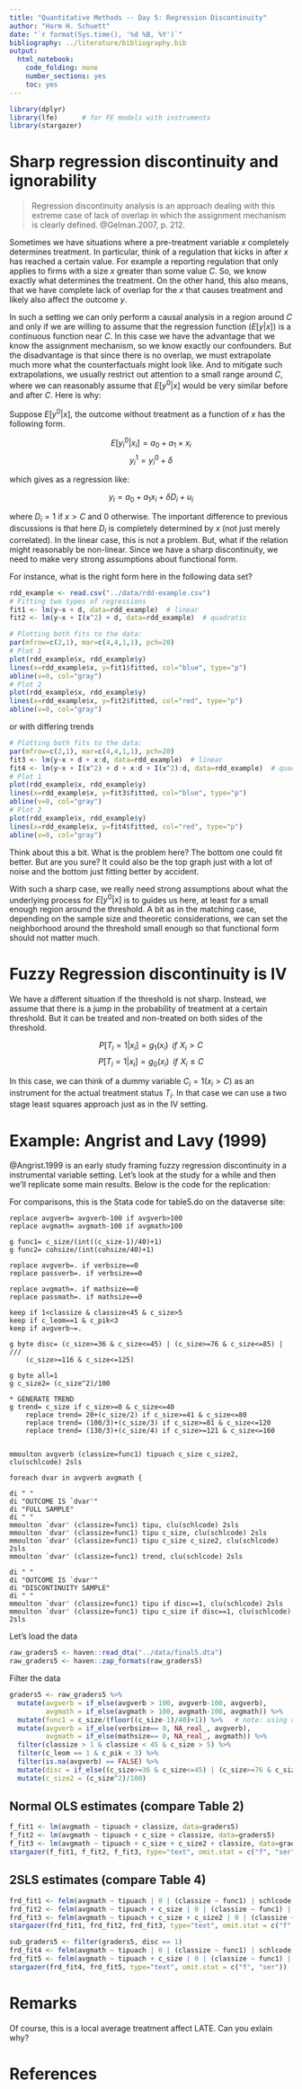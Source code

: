 ```yaml
---
title: "Quantitative Methods -- Day 5: Regression Discontinuity"
author: "Harm H. Schuett"
date: "`r format(Sys.time(), '%d %B, %Y')`"
bibliography: ../literature/bibliography.bib
output: 
  html_notebook: 
    code_folding: none
    number_sections: yes
    toc: yes
---
```


```r
library(dplyr)
library(lfe)      # for FE models with instruments
library(stargazer)
```

# Sharp regression discontinuity and ignorability

> Regression discontinuity analysis is an approach dealing with this extreme case of lack of overlap in which the assignment mechanism is clearly defined. @Gelman.2007, p. 212.

Sometimes we have situations where a pre-treatment variable $x$ completely determines treatment. In particular, think of a regulation that kicks in after $x$ has reached a certain value. For example a reporting regulation that only applies to firms with a size $x$ greater than some value $C$. So, we know exactly what determines the treatment. On the other hand, this also means, that we have complete lack of overlap for the $x$ that causes treatment and likely also affect the outcome $y$.

In such a setting we can only perform a causal analysis in a region around $C$ and only if we are willing to assume that the regression function ($E[y|x]$) is a continuous function near $C$. In this case we have the advantage that we know the assignment mechanism, so we know exactly our confounders. But the disadvantage is that since there is no overlap, we must extrapolate much more what the counterfactuals might look like. And to mitigate such extrapolations, we usually restrict out attention to a small range around $C$, where we can reasonably assume that $E[y^0|x]$ would be very similar before and after $C$. Here is why:

Suppose $E[y^0|x]$, the outcome without treatment as a function of $x$ has the following form.

$$E[y^0_i|x_i] = a_0 + a_1\times x_i$$
$$y^1_i = y^0_i + \delta$$

which gives as a regression like:

$$y_i = a_0 + a_1 x_i + \delta D_i + u_i$$

where $D_i = 1$ if $x > C$ and $0$ otherwise. The important difference to previous discussions is that here $D_i$ is completely determined by $x$ (not just merely correlated). In the linear case, this is not a problem. But, what if the relation might reasonably be non-linear. Since we have a sharp discontinuity, we need to make very strong assumptions about functional form.

For instance, what is the right form here in the following data set?

```r
rdd_example <- read.csv("../data/rdd-example.csv")
# Fitting two types of regressions
fit1 <- lm(y~x + d, data=rdd_example)  # linear
fit2 <- lm(y~x + I(x^2) + d, data=rdd_example)  # quadratic

# Plotting both fits to the data:
par(mfrow=c(2,1), mar=c(4,4,1,1), pch=20)
# Plot 1
plot(rdd_example$x, rdd_example$y)
lines(x=rdd_example$x, y=fit1$fitted, col="blue", type="p")
abline(v=0, col="gray")
# Plot 2
plot(rdd_example$x, rdd_example$y)
lines(x=rdd_example$x, y=fit2$fitted, col="red", type="p")
abline(v=0, col="gray")
```

or with differing trends

```r
# Plotting both fits to the data:
par(mfrow=c(2,1), mar=c(4,4,1,1), pch=20)
fit3 <- lm(y~x + d + x:d, data=rdd_example)  # linear
fit4 <- lm(y~x + I(x^2) + d + x:d + I(x^2):d, data=rdd_example)  # quadratic
# Plot 1
plot(rdd_example$x, rdd_example$y)
lines(x=rdd_example$x, y=fit3$fitted, col="blue", type="p")
abline(v=0, col="gray")
# Plot 2
plot(rdd_example$x, rdd_example$y)
lines(x=rdd_example$x, y=fit4$fitted, col="red", type="p")
abline(v=0, col="gray")
```

Think about this a bit. What is the problem here? The bottom one could fit better. But are you sure? It could also be the top graph just with a lot of noise and the bottom just fitting better by accident.

With such a sharp case, we really need strong assumptions about what the underlying process for $E[y^0|x]$ is to guides us here, at least for a small enough region around the threshold. A bit as in the matching case, depending on the sample size and theoretic considerations, we can set the neighborhood around the threshold small enough so that functional form should not matter much.

# Fuzzy Regression discontinuity is IV

We have a different situation if the threshold is not sharp. Instead, we assume that there is a jump in the probability of treatment at a certain threshold. But it can be treated and non-treated on both sides of the threshold. 

$$P[T_i=1|x_i] = g_1(x_i) \,\,\, if \,\, X_i > C$$
$$P[T_i=1|x_i] = g_0(x_i) \,\,\, if \,\, X_i \leq C$$

In this case, we can think of a dummy variable $C_i = 1(x_i > C)$ as an instrument for the actual treatment status $T_i$. In that case we can use a two stage least squares approach just as in the IV setting.

# Example: Angrist and Lavy (1999)

@Angrist.1999 is an early study framing fuzzy regression discontinuity in a instrumental variable setting. Let's look at the study for a while and then we'll replicate some main results. Below is the code for the replication:

For comparisons, this is the Stata code for table5.do on the dataverse site:

    replace avgverb= avgverb-100 if avgverb>100
    replace avgmath= avgmath-100 if avgmath>100
    
    g func1= c_size/(int((c_size-1)/40)+1)
    g func2= cohsize/(int(cohsize/40)+1)
    
    replace avgverb=. if verbsize==0
    replace passverb=. if verbsize==0
    
    replace avgmath=. if mathsize==0
    replace passmath=. if mathsize==0
    
    keep if 1<classize & classize<45 & c_size>5
    keep if c_leom==1 & c_pik<3
    keep if avgverb~=.
    
    g byte disc= (c_size>=36 & c_size<=45) | (c_size>=76 & c_size<=85) | ///
    	(c_size>=116 & c_size<=125)
    
    g byte all=1
    g c_size2= (c_size^2)/100
    
    * GENERATE TREND
    g trend= c_size if c_size>=0 & c_size<=40
    	replace trend= 20+(c_size/2) if c_size>=41 & c_size<=80
    	replace trend= (100/3)+(c_size/3) if c_size>=81 & c_size<=120
    	replace trend= (130/3)+(c_size/4) if c_size>=121 & c_size<=160
    
    	
    mmoulton avgverb (classize=func1) tipuach c_size c_size2, clu(schlcode) 2sls
    
    foreach dvar in avgverb avgmath {
    
    di " "
    di "OUTCOME IS `dvar'"
    di "FULL SAMPLE"
    di " "
    mmoulton `dvar' (classize=func1) tipu, clu(schlcode) 2sls
    mmoulton `dvar' (classize=func1) tipu c_size, clu(schlcode) 2sls
    mmoulton `dvar' (classize=func1) tipu c_size c_size2, clu(schlcode) 2sls
    mmoulton `dvar' (classize=func1) trend, clu(schlcode) 2sls
    
    di " "
    di "OUTCOME IS `dvar'"
    di "DISCONTINUITY SAMPLE"
    di " "
    mmoulton `dvar' (classize=func1) tipu if disc==1, clu(schlcode) 2sls
    mmoulton `dvar' (classize=func1) tipu c_size if disc==1, clu(schlcode) 2sls

Let's load the data

```r
raw_graders5 <- haven::read_dta("../data/final5.dta")
raw_graders5 <- haven::zap_formats(raw_graders5)
```

Filter the data
```r
graders5 <- raw_graders5 %>% 
  mutate(avgverb = if_else(avgverb > 100, avgverb-100, avgverb),
         avgmath = if_else(avgmath > 100, avgmath-100, avgmath)) %>% 
  mutate(func1 = c_size/(floor((c_size-1)/40)+1)) %>%   # note: using round instead gives crazy results
  mutate(avgverb = if_else(verbsize== 0, NA_real_, avgverb),
         avgmath = if_else(mathsize== 0, NA_real_, avgmath)) %>% 
  filter(classize > 1 & classize < 45 & c_size > 5) %>% 
  filter(c_leom == 1 & c_pik < 3) %>% 
  filter(is.na(avgverb) == FALSE) %>% 
  mutate(disc = if_else((c_size>=36 & c_size<=45) | (c_size>=76 & c_size<=85) | (c_size>=116 & c_size<=125), 1, 0)) %>% 
  mutate(c_size2 = (c_size^2)/100)
```


## Normal OLS estimates (compare Table 2)

```r
f_fit1 <- lm(avgmath ~ tipuach + classize, data=graders5)
f_fit2 <- lm(avgmath ~ tipuach + c_size + classize, data=graders5)
f_fit3 <- lm(avgmath ~ tipuach + c_size + c_size2 + classize, data=graders5)
stargazer(f_fit1, f_fit2, f_fit3, type="text", omit.stat = c("f", "ser"))
```

## 2SLS estimates (compare Table 4)

```r
frd_fit1 <- felm(avgmath ~ tipuach | 0 | (classize ~ func1) | schlcode, data=graders5)
frd_fit2 <- felm(avgmath ~ tipuach + c_size | 0 | (classize ~ func1) | schlcode, data=graders5)
frd_fit3 <- felm(avgmath ~ tipuach + c_size + c_size2 | 0 | (classize ~ func1) | schlcode, data=graders5)
stargazer(frd_fit1, frd_fit2, frd_fit3, type="text", omit.stat = c("f", "ser"))
```



```r
sub_graders5 <- filter(graders5, disc == 1)
frd_fit4 <- felm(avgmath ~ tipuach | 0 | (classize ~ func1) | schlcode, data=sub_graders5)
frd_fit5 <- felm(avgmath ~ tipuach + c_size | 0 | (classize ~ func1) | schlcode, data=sub_graders5)
stargazer(frd_fit4, frd_fit5, type="text", omit.stat = c("f", "ser"))
```


# Remarks

Of course, this is a local average treatment affect LATE. Can you exlain why?

# References

